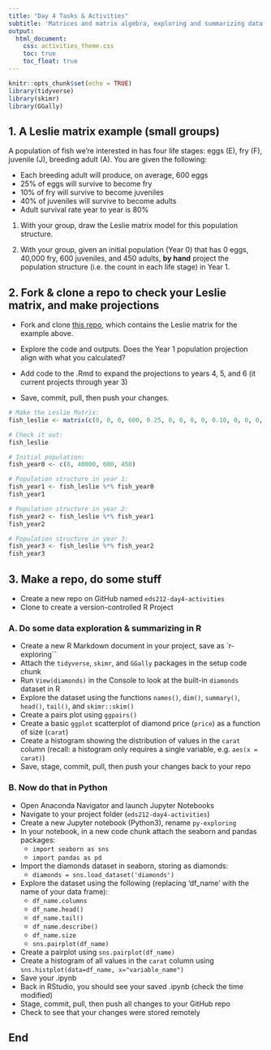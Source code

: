 ```yaml
---
title: "Day 4 Tasks & Activities"
subtitle: 'Matrices and matrix algebra, exploring and summarizing data'
output: 
  html_document:
    css: activities_theme.css
    toc: true
    toc_float: true
---
```


```r
knitr::opts_chunk$set(echo = TRUE)
library(tidyverse)
library(skimr)
library(GGally)
```

## 1. A Leslie matrix example (small groups)

A population of fish we're interested in has four life stages: eggs (E), fry (F), juvenile (J), breeding adult (A). You are given the following:

- Each breeding adult will produce, on average, 600 eggs
- 25% of eggs will survive to become fry
- 10% of fry will survive to become juveniles
- 40% of juveniles will survive to become adults
- Adult survival rate year to year is 80%

1. With your group, draw the Leslie matrix model for this population structure.

2. With your group, given an initial population (Year 0) that has 0 eggs, 40,000 fry, 600 juveniles, and 450 adults, **by hand** project the population structure (i.e. the count in each life stage) in Year 1.

## 2. Fork & clone a repo to check your Leslie matrix, and make projections

- Fork and clone [this repo](https://github.com/allisonhorst/eds212-leslie-matrix), which contains the Leslie matrix for the example above. 

- Explore the code and outputs. Does the Year 1 population projection align with what you calculated? 

- Add code to the .Rmd to expand the projections to years 4, 5, and 6 (it current projects through year 3)

- Save, commit, pull, then push your changes.

```r
# Make the Leslie Matrix:
fish_leslie <- matrix(c(0, 0, 0, 600, 0.25, 0, 0, 0, 0, 0.10, 0, 0, 0, 0, 0.4, 0.8), nrow = 4, ncol = 4, byrow = TRUE)

# Check it out:
fish_leslie

# Initial population: 
fish_year0 <- c(0, 40000, 600, 450)

# Population structure in year 1:
fish_year1 <- fish_leslie %*% fish_year0
fish_year1

# Population structure in year 2: 
fish_year2 <- fish_leslie %*% fish_year1
fish_year2

# Population structure in year 3: 
fish_year3 <- fish_leslie %*% fish_year2
fish_year3
```


## 3. Make a repo, do some stuff

- Create a new repo on GitHub named `eds212-day4-activities`
- Clone to create a version-controlled R Project

### A. Do some data exploration & summarizing in R

- Create a new R Markdown document in your project, save as `r-exploring``
- Attach the `tidyverse`, `skimr`, and `GGally` packages in the setup code chunk
- Run `View(diamonds)` in the Console to look at the built-in `diamonds` dataset in R
- Explore the dataset using the functions `names()`, `dim()`, `summary()`, `head()`, `tail()`, and `skimr::skim()`
- Create a pairs plot using `ggpairs()`
- Create a basic `ggplot` scatterplot of diamond price (`price`) as a function of size (`carat`)
- Create a histogram showing the distribution of values in the `carat` column (recall: a histogram only requires a single variable, e.g. `aes(x = carat)`)
- Save, stage, commit, pull, then push your changes back to your repo

### B. Now do that in Python

- Open Anaconda Navigator and launch Jupyter Notebooks
- Navigate to your project folder (`eds212-day4-activities`)
- Create a new Jupyter notebook (Python3), rename `py-exploring`
- In your notebook, in a new code chunk attach the seaborn and pandas packages:
    - `import seaborn as sns`
    - `import pandas as pd`
- Import the diamonds dataset in seaborn, storing as diamonds:
    - `diamonds = sns.load_dataset('diamonds')`
- Explore the dataset using the following (replacing 'df_name' with the name of your data frame):
    - `df_name.columns`
    - `df_name.head()`
    - `df_name.tail()`
    - `df_name.describe()`
    - `df_name.size`
    - `sns.pairplot(df_name)`
- Create a pairplot using `sns.pairplot(df_name)`
- Create a histogram of all values in the `carat` column using `sns.histplot(data=df_name, x="variable_name")`
- Save your .ipynb
- Back in RStudio, you should see your saved .ipynb (check the time modified)
- Stage, commit, pull, then push all changes to your GitHub repo
- Check to see that your changes were stored remotely

## End



